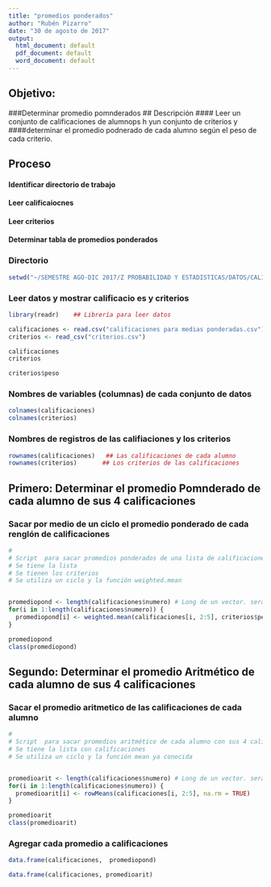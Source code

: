 ---
title: "promedios ponderados"
author: "Rubén Pizarro"
date: "30 de agosto de 2017"
output:
  html_document: default
  pdf_document: default
  word_document: default
---

## Objetivo: 
###Determinar promedio pomnderados
## Descripción
#### Leer un conjunto de calificaciones de alumnops h yun conjunto de criterios y ####determinar el promedio podnerado de cada alumno según el peso de cada criterio.

## Proceso
#### Identificar directorio de trabajo
#### Leer calificaiocnes
#### Leer criterios
#### Determinar tabla de promedios ponderados

### Directorio


```{r dir}
setwd("~/SEMESTRE AGO-DIC 2017/Z PROBABILIDAD Y ESTADISTICAS/DATOS/CALIFICACIONES MEDIAS")
```

### Leer datos y mostrar calificacio es y criterios
```{r read}
library(readr)    ## Librería para leer datos

calificaciones <- read.csv("calificaciones para medias ponderadas.csv")
criterios <- read_csv("criterios.csv")

calificaciones
criterios

criterios$peso


```

### Nombres de variables (columnas) de cada conjunto de datos
```{r vars}


colnames(calificaciones)
colnames(criterios)

```


### Nombres de registros de las califiaciones y los criterios
```{r vars row}


rownames(calificaciones)   ## Las calificaciones de cada alumno
rownames(criterios)       ## Los criterios de las calificaciones

```

## Primero: Determinar el promedio Pomnderado de cada alumno de sus 4 calificaciones
### Sacar por medio de un ciclo el promedio ponderado de cada renglón de calificaciones
```{r ciclo}

#
# Script  para sacar promedios ponderados de una lista de calificaciones
# Se tiene la lista
# Se tienen los criterios
# Se utiliza un ciclo y la función weighted.mean


promediopond <- length(calificaciones$numero) # Long de un vector. serán 39
for(i in 1:length(calificaciones$numero)) { 
  promediopond[i] <- weighted.mean(calificaciones[i, 2:5], criterios$peso)
}

promediopond
class(promediopond)
```




## Segundo: Determinar el promedio Aritmético de cada alumno de sus 4 calificaciones
### Sacar el promedio aritmetico de las calificaciones de cada alumno
```{r ciclo aritmetico}

#
# Script  para sacar promedios aritmético de cada alumno con sus 4 calificaiones
# Se tiene la lista con calificaciones
# Se utiliza un ciclo y la función mean ya conocida


promedioarit <- length(calificaciones$numero) # Long de un vector. serán 39
for(i in 1:length(calificaciones$numero)) { 
  promedioarit[i] <- rowMeans(calificaciones[i, 2:5], na.rm = TRUE)
}

promedioarit
class(promedioarit)
```


### Agregar cada promedio a calificaciones

```{r data.frame proms}
data.frame(calificaciones,  promediopond)

data.frame(calificaciones, promedioarit)
```
